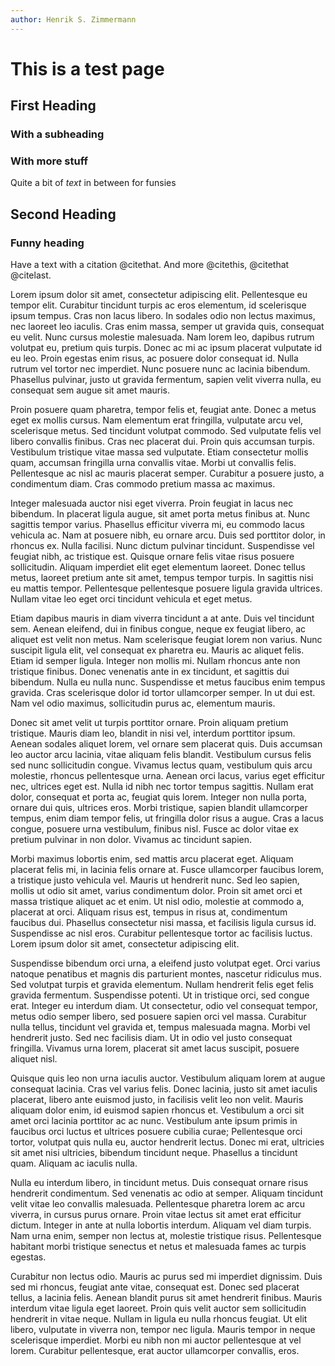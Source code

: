 ```yaml
---
author: Henrik S. Zimmermann
---
```


# This is a test page
## First Heading
### With a subheading
### With more stuff
Quite a bit of _text_ in between for funsies

## Second Heading
### Funny heading

Have a text with a citation @citethat. And more @citethis,  @citethat @citelast.


Lorem ipsum dolor sit amet, consectetur adipiscing elit. Pellentesque eu tempor elit. Curabitur tincidunt turpis ac eros elementum, id scelerisque ipsum tempus. Cras non lacus libero. In sodales odio non lectus maximus, nec laoreet leo iaculis. Cras enim massa, semper ut gravida quis, consequat eu velit. Nunc cursus molestie malesuada. Nam lorem leo, dapibus rutrum volutpat eu, pretium quis turpis. Donec ac mi ac ipsum placerat vulputate id eu leo. Proin egestas enim risus, ac posuere dolor consequat id. Nulla rutrum vel tortor nec imperdiet. Nunc posuere nunc ac lacinia bibendum. Phasellus pulvinar, justo ut gravida fermentum, sapien velit viverra nulla, eu consequat sem augue sit amet mauris.

Proin posuere quam pharetra, tempor felis et, feugiat ante. Donec a metus eget ex mollis cursus. Nam elementum erat fringilla, vulputate arcu vel, scelerisque metus. Sed tincidunt volutpat commodo. Sed vulputate felis vel libero convallis finibus. Cras nec placerat dui. Proin quis accumsan turpis. Vestibulum tristique vitae massa sed vulputate. Etiam consectetur mollis quam, accumsan fringilla urna convallis vitae. Morbi ut convallis felis. Pellentesque ac nisl ac mauris placerat semper. Curabitur a posuere justo, a condimentum diam. Cras commodo pretium massa ac maximus.

Integer malesuada auctor nisi eget viverra. Proin feugiat in lacus nec bibendum. In placerat ligula augue, sit amet porta metus finibus at. Nunc sagittis tempor varius. Phasellus efficitur viverra mi, eu commodo lacus vehicula ac. Nam at posuere nibh, eu ornare arcu. Duis sed porttitor dolor, in rhoncus ex. Nulla facilisi. Nunc dictum pulvinar tincidunt. Suspendisse vel feugiat nibh, ac tristique est. Quisque ornare felis vitae risus posuere sollicitudin. Aliquam imperdiet elit eget elementum laoreet. Donec tellus metus, laoreet pretium ante sit amet, tempus tempor turpis. In sagittis nisi eu mattis tempor. Pellentesque pellentesque posuere ligula gravida ultrices. Nullam vitae leo eget orci tincidunt vehicula et eget metus.

Etiam dapibus mauris in diam viverra tincidunt a at ante. Duis vel tincidunt sem. Aenean eleifend, dui in finibus congue, neque ex feugiat libero, ac aliquet est velit non metus. Nam scelerisque feugiat lorem non varius. Nunc suscipit ligula elit, vel consequat ex pharetra eu. Mauris ac aliquet felis. Etiam id semper ligula. Integer non mollis mi. Nullam rhoncus ante non tristique finibus. Donec venenatis ante in ex tincidunt, et sagittis dui bibendum. Nulla eu nulla nunc. Suspendisse et metus faucibus enim tempus gravida. Cras scelerisque dolor id tortor ullamcorper semper. In ut dui est. Nam vel odio maximus, sollicitudin purus ac, elementum mauris.

Donec sit amet velit ut turpis porttitor ornare. Proin aliquam pretium tristique. Mauris diam leo, blandit in nisi vel, interdum porttitor ipsum. Aenean sodales aliquet lorem, vel ornare sem placerat quis. Duis accumsan leo auctor arcu lacinia, vitae aliquam felis blandit. Vestibulum cursus felis sed nunc sollicitudin congue. Vivamus lectus quam, vestibulum quis arcu molestie, rhoncus pellentesque urna. Aenean orci lacus, varius eget efficitur nec, ultrices eget est. Nulla id nibh nec tortor tempus sagittis. Nullam erat dolor, consequat et porta ac, feugiat quis lorem. Integer non nulla porta, ornare dui quis, ultrices eros. Morbi tristique, sapien blandit ullamcorper tempus, enim diam tempor felis, ut fringilla dolor risus a augue. Cras a lacus congue, posuere urna vestibulum, finibus nisl. Fusce ac dolor vitae ex pretium pulvinar in non dolor. Vivamus ac tincidunt sapien.

Morbi maximus lobortis enim, sed mattis arcu placerat eget. Aliquam placerat felis mi, in lacinia felis ornare at. Fusce ullamcorper faucibus lorem, a tristique justo vehicula vel. Mauris ut hendrerit nunc. Sed leo sapien, mollis ut odio sit amet, varius condimentum dolor. Proin sit amet orci et massa tristique aliquet ac et enim. Ut nisl odio, molestie at commodo a, placerat at orci. Aliquam risus est, tempus in risus at, condimentum faucibus dui. Phasellus consectetur nisi massa, et facilisis ligula cursus id. Suspendisse ac nisl eros. Curabitur pellentesque tortor ac facilisis luctus. Lorem ipsum dolor sit amet, consectetur adipiscing elit.

Suspendisse bibendum orci urna, a eleifend justo volutpat eget. Orci varius natoque penatibus et magnis dis parturient montes, nascetur ridiculus mus. Sed volutpat turpis et gravida elementum. Nullam hendrerit felis eget felis gravida fermentum. Suspendisse potenti. Ut in tristique orci, sed congue erat. Integer eu interdum diam. Ut consectetur, odio vel consequat tempor, metus odio semper libero, sed posuere sapien orci vel massa. Curabitur nulla tellus, tincidunt vel gravida et, tempus malesuada magna. Morbi vel hendrerit justo. Sed nec facilisis diam. Ut in odio vel justo consequat fringilla. Vivamus urna lorem, placerat sit amet lacus suscipit, posuere aliquet nisl.

Quisque quis leo non urna iaculis auctor. Vestibulum aliquam lorem at augue consequat lacinia. Cras vel varius felis. Donec lacinia, justo sit amet iaculis placerat, libero ante euismod justo, in facilisis velit leo non velit. Mauris aliquam dolor enim, id euismod sapien rhoncus et. Vestibulum a orci sit amet orci lacinia porttitor ac ac nunc. Vestibulum ante ipsum primis in faucibus orci luctus et ultrices posuere cubilia curae; Pellentesque orci tortor, volutpat quis nulla eu, auctor hendrerit lectus. Donec mi erat, ultricies sit amet nisi ultricies, bibendum tincidunt neque. Phasellus a tincidunt quam. Aliquam ac iaculis nulla.

Nulla eu interdum libero, in tincidunt metus. Duis consequat ornare risus hendrerit condimentum. Sed venenatis ac odio at semper. Aliquam tincidunt velit vitae leo convallis malesuada. Pellentesque pharetra lorem ac arcu viverra, in cursus purus ornare. Proin vitae lectus sit amet erat efficitur dictum. Integer in ante at nulla lobortis interdum. Aliquam vel diam turpis. Nam urna enim, semper non lectus at, molestie tristique risus. Pellentesque habitant morbi tristique senectus et netus et malesuada fames ac turpis egestas.

Curabitur non lectus odio. Mauris ac purus sed mi imperdiet dignissim. Duis sed mi rhoncus, feugiat ante vitae, consequat est. Donec sed placerat tellus, a lacinia felis. Aenean blandit purus sit amet hendrerit finibus. Mauris interdum vitae ligula eget laoreet. Proin quis velit auctor sem sollicitudin hendrerit in vitae neque. Nullam in ligula eu nulla rhoncus feugiat. Ut elit libero, vulputate in viverra non, tempor nec ligula. Mauris tempor in neque scelerisque imperdiet. Morbi eu nibh non mi auctor pellentesque at vel lorem. Curabitur pellentesque, erat auctor ullamcorper convallis, eros. 
